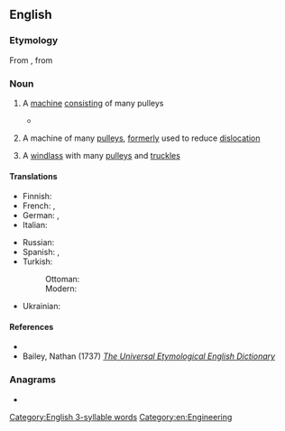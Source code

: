 ==English==

===Etymology===
From {{bor|en|la|polyspaston|t=hoisting-tackle with many pulleys}}, from {{der|en|grc|πολύσπαστον|t=compound pulley}}

===Noun===
{{en-noun}}

# A [[machine]] [[consist]]ing of many pulleys
#: {{syn|en|muffle}}
#* {{quote-book|year=1849||author=Adalbert|title=Travels of His Royal Highness Prince Adalbert of Prussia|page=275|lang=en|passage=The Bishop of Chrysopolis, his Majesty's former tutor, consecrated the foundation-stone, which was suspended from two elegant '''polyspasts'''; the Emperor himself laid it.}}
# {{lb|en|surgical}} A machine of many [[pulley]]s, [[formerly]] used to reduce [[dislocation]]
# {{lb|en|mechanics}} A [[windlass]] with many [[pulley|pulleys]] and [[truckle]]s

====Translations====
{{trans-top|machine consisting of many pulleys}}
* Finnish: {{t+|fi|väkipyörästö}}
* French: {{t+|fr|polyspaste|m}}, {{t+|fr|moufle|f}}
* German: {{t+|de|Flaschenzug|m}}, {{t|de|Zugwerk|n}}
* Italian: {{t|it|polispasto|m}}
{{trans-mid}}
* Russian: {{t+|ru|полиспа́ст}}
* Spanish: {{t|es|polispasto|m}}, {{t+|es|mufla|f}}
* Turkish:
*: Ottoman: {{t|ota|پلانقه|tr=palanka}}
*: Modern: {{t+|tr|palanga}}
* Ukrainian: {{t|uk|поліспа́ст}}
{{trans-bottom}}

====References====
* {{R:Webster 1913|polyspast}}
* Bailey, Nathan (1737) [http://books.google.co.uk/books?id=VuYIAAAAQAAJ&printsec=frontcover&dq=polyspast&pg=PT648 ''The Universal Etymological English Dictionary'']

===Anagrams===
* {{anagrams|en|a=aloppssty|playspots}}

[[Category:English 3-syllable words]]
[[Category:en:Engineering]]